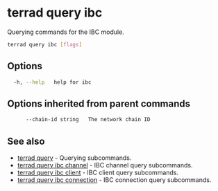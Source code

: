 # terrad query ibc

Querying commands for the IBC module. 

```sh Terrad
terrad query ibc [flags]
```

## Options

```sh Terrad
  -h, --help   help for ibc
```

## Options inherited from parent commands

```sh Terrad
      --chain-id string   The network chain ID
```

## See also

* [terrad query](./terrad_query.mdx)	 - Querying subcommands.
* [terrad query ibc channel](./terrad_query_ibc_channel.mdx)	 - IBC channel query subcommands.
* [terrad query ibc client](./terrad_query_ibc_client.mdx)	 - IBC client query subcommands.
* [terrad query ibc connection](./terrad_query_ibc_connection.mdx)	 - IBC connection query subcommands.


